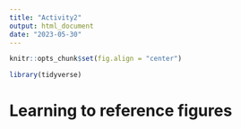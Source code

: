 ```yaml
---
title: "Activity2"
output: html_document
date: "2023-05-30"
---
```


```r
knitr::opts_chunk$set(fig.align = "center")
```


```r
library(tidyverse)
```

# Learning to reference figures

